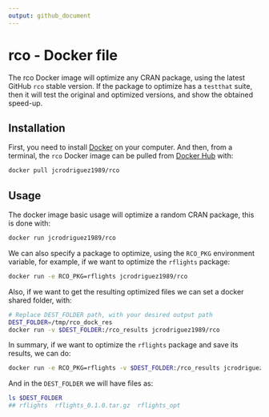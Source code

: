 ```yaml
---
output: github_document
---
```


# rco - Docker file

The rco Docker image will optimize any CRAN package, using the latest GitHub `rco` stable version.
If the package to optimize has a `testthat` suite, then it will test the original and optimized versions, and show the obtained speed-up.

## Installation

First, you need to install [Docker](https://www.docker.com/) on your computer. 
And then, from a terminal, the `rco` Docker image can be pulled from [Docker Hub](https://hub.docker.com/r/jcrodriguez1989/rco) with:

```bash
docker pull jcrodriguez1989/rco
```

## Usage

The docker image basic usage will optimize a random CRAN package, this is done with:

```bash
docker run jcrodriguez1989/rco
```

We can also specify a package to optimize, using the `RCO_PKG` environment variable, for example, if we want to optimize the `rflights` package:

```bash
docker run -e RCO_PKG=rflights jcrodriguez1989/rco
```

Also, if we want to get the resulting optimized files we can set a docker shared folder, with:

```bash
# Replace DEST_FOLDER path, with your desired output path
DEST_FOLDER=/tmp/rco_dock_res
docker run -v $DEST_FOLDER:/rco_results jcrodriguez1989/rco
```

In summary, if we want to optimize the `rflights` package and save its results, we can do:

```bash
docker run -e RCO_PKG=rflights -v $DEST_FOLDER:/rco_results jcrodriguez1989/rco
```

And in the `DEST_FOLDER` we will have files as:

```bash
ls $DEST_FOLDER
## rflights  rflights_0.1.0.tar.gz  rflights_opt
```
